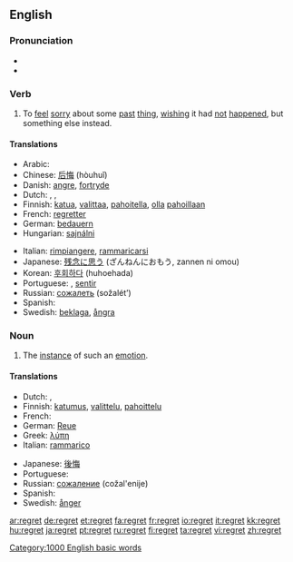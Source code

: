 ==English==

===Pronunciation===
* {{audio|en-us-regret.ogg|Audio (US)}}
* {{rhymes|ɛt}}

===Verb===
{{en-verb|regrett|ing}}

# To [[feel]] [[sorry]] about some [[past]] [[thing]], [[wish]]ing it had [[not]] [[happen]]ed, but something else instead.

====Translations====
{{trans-top|feel sorry about some past thing}}
*Arabic: {{ARchar|[[تندم على]]}} {{IPAchar|(tanáddama ʕāla)}}
*Chinese: [[后悔]] (hòuhuǐ)
*Danish: [[angre]], [[fortryde]]
*Dutch: {{t|nl|betreuren}}, {{t|nl|spijten}}, {{t|nl|berouwen}}
*Finnish: [[katua]], [[valittaa]], [[pahoitella]], [[olla]] [[paha|pahoillaan]]
*French: [[regretter]]
*German: [[bedauern]]
*Hungarian: [[sajnálni]]
{{trans-mid}}
*Italian: [[rimpiangere]], [[rammaricarsi]]
*Japanese: [[残念に思う]] (ざんねんにおもう, zannen ni omou)
*Korean: [[후회하다]] (huhoehada)
*Portuguese: {{t|pt|lamentar}}, [[sentir]]
*Russian: [[сожалеть]] (sožalét’)
*Spanish: {{t|es|lamentar}}
*Swedish: [[beklaga]], [[ångra]]
{{trans-bottom}}

===Noun===
{{en-noun}}

# The [[instance]] of such an [[emotion]].

====Translations====
{{trans-top|instance of such an emotion}}
*Dutch: {{t|nl|spijt|f}}, {{t|nl|berouw|n}}
*Finnish: [[katumus]], [[valittelu]], [[pahoittelu]]
*French: {{t|fr|regret|m}}
*German: [[Reue]] {{f}}
*Greek: [[λύπη]] {{f}}
*Italian: [[rammarico]] {{m}}
{{trans-mid}}
*Japanese: [[後悔]]
*Portuguese: {{t|pt|pesar|m}}
*Russian: [[сожаление]] (cožal'enije) {{n}}
*Spanish: {{t|es|pesar|m}}
*Swedish: [[ånger]] {{c}}
{{trans-bottom}}

[[Category:1000 English basic words]]

[[ar:regret]]
[[de:regret]]
[[et:regret]]
[[fa:regret]]
[[fr:regret]]
[[io:regret]]
[[it:regret]]
[[kk:regret]]
[[hu:regret]]
[[ja:regret]]
[[pt:regret]]
[[ru:regret]]
[[fi:regret]]
[[ta:regret]]
[[vi:regret]]
[[zh:regret]]